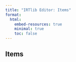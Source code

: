 ```yaml
---
title: "IRTlib Editor: Items"
format:
  html:
    embed-resources: true
    minimal: true 
    toc: false
---
```


## Items
